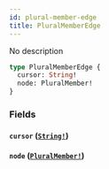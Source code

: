```yaml
---
id: plural-member-edge
title: PluralMemberEdge
---
```


No description

```graphql
type PluralMemberEdge {
  cursor: String!
  node: PluralMember!
}
```

### Fields

#### `cursor` ([`String!`](/docs/graphql/scalars/string))

#### `node` ([`PluralMember!`](/docs/graphql/objects/plural-member))
